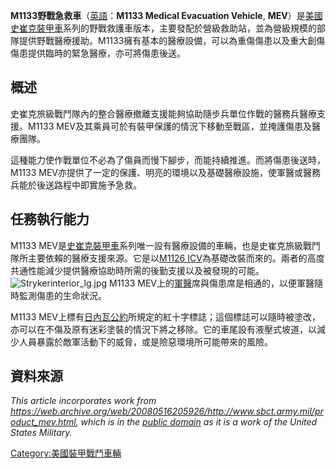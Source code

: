 {{Infobox Weapon
|name= M1133野戰急救車 [[File:Flag_of_USA.svg|30px]]<br />M1133 Medical Evacuation Vehicle
|image= File:14 stryker.jpg
|image_size= 300px
|caption=  史崔克MEV
|origin= {{USA}}
|type= 野戰救護車
<!-- Type selection -->
|is_vehicle=yes
|is_ranged=yes
|is_artillery=yes
<!-- Service history -->
|service= 2002年至今
|used_by={{USA}}
|wars= 
<!-- Production history -->
|designer=通用陸地系統
|design_date=
|manufacturer=通用陸地系統
|unit_cost= 約4900萬美元（2012年數據）
|production_date=1999年
|number=
|variants= 
<!-- General specifications -->
|spec_label=
|weight= 16.47噸
|length= 6.95公尺
|part_length=
|width=2.72公尺
|height=2.64公尺
|diameter=
|crew=3人
|armour=可抵擋14.5毫米口徑武器的射擊
|primary_armament=無武裝（依[[日內瓦公約|日內瓦公約]]約定）
|secondary_armament=
|engine=柴油引擎
|engine_power=350匹[[馬力|馬力]]
|transmission= 
|payload_capacity= 
|fuel_capacity= 
|pw_ratio=19.3匹馬力/噸
|suspension=8×8路輪（裝有液壓式葉片彈簧）
|clearance=
|vehicle_range=500公里
|speed=100公里/小時
|guidance=
<!-- Ranged weapon specifications --> 
|cartridge=
|caliber=
|action=
|rate=
|velocity=
|range= 
|max_range=
|feed= 
|sights= 
<!-- Artillery specifications -->
|breech=
|recoil=
|carriage=
|elevation=
|traverse=
}}
'''M1133野戰急救車'''（[[英語|英語]]：'''M1133 Medical Evacuation Vehicle''', '''MEV'''）是[[美國|美國]][[史崔克裝甲車|史崔克裝甲車]]系列的野戰救護車版本，主要發配於營級救助站，並為營級規模的部隊提供野戰醫療援助。M1133擁有基本的醫療設備，可以為重傷傷患以及重大創傷傷患提供臨時的緊急醫療，亦可將傷患後送。

== 概述 ==
史崔克旅級戰鬥隊內的整合醫療撤離支援能夠協助隨步兵單位作戰的醫務兵醫療支援。M1133 MEV及其乘員可於有裝甲保護的情況下移動至戰區，並掩護傷患及醫療團隊。

這種能力使作戰單位不必為了傷員而慢下腳步，而能持續推進。而將傷患後送時，M1133 MEV亦提供了一定的保護、明亮的環境以及基礎醫療設施，使軍醫或醫務兵能於後送路程中即實施予急救。

== 任務執行能力 ==
M1133 MEV是[[史崔克裝甲車|史崔克裝甲車]]系列唯一設有醫療設備的車輛，也是史崔克旅級戰鬥隊所主要依賴的醫療支援來源。它是以[[M1126裝甲運兵車|M1126 ICV]]為基礎改裝而來的。兩者的高度共通性能減少提供醫療協助時所需的後勤支援以及被發現的可能。
[[File:Strykerinterior_lg.jpg|left]]
M1133 MEV上的[[军医|軍醫]]席與傷患席是相通的，以便軍醫隨時監測傷患的生命狀況。

M1133 MEV上標有[[日內瓦公約|日內瓦公約]]所規定的紅十字標誌；這個標誌可以隨時被塗改，亦可以在不傷及原有迷彩塗裝的情況下將之移除。它的車尾設有液壓式坡道，以減少人員暴露於敵軍活動下的威脅，或是險惡環境所可能帶來的風險。

== 資料來源 ==
''This article incorporates work from https://web.archive.org/web/20080516205926/http://www.sbct.army.mil/product_mev.html, which is in the [[公有领域|public domain]] as it is a work of the United States Military.''
{{史崔克裝甲車系列}}
[[Category:美國裝甲戰鬥車輛|Category:美國裝甲戰鬥車輛]]